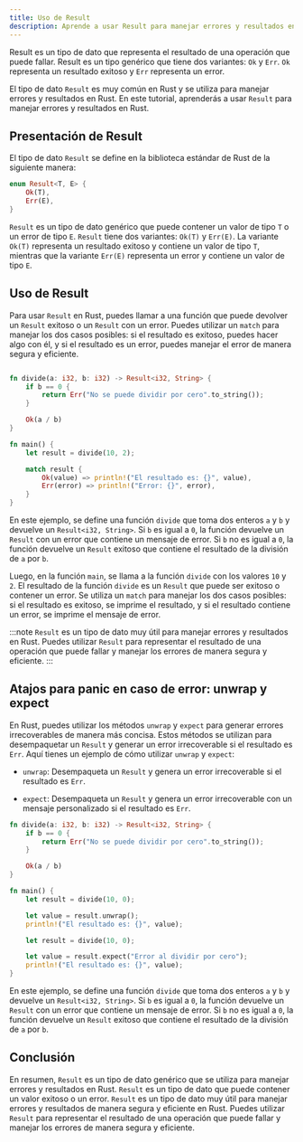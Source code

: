 ```yaml
---
title: Uso de Result
description: Aprende a usar Result para manejar errores y resultados en Rust. Result es un tipo de dato que representa el resultado de una operación que puede fallar.
---
```


Result es un tipo de dato que representa el resultado de una operación que puede fallar. Result es un tipo genérico que tiene dos variantes: `Ok` y `Err`. `Ok` representa un resultado exitoso y `Err` representa un error.

El tipo de dato `Result` es muy común en Rust y se utiliza para manejar errores y resultados en Rust. En este tutorial, aprenderás a usar `Result` para manejar errores y resultados en Rust.

## Presentación de Result

El tipo de dato `Result` se define en la biblioteca estándar de Rust de la siguiente manera:

```rust
enum Result<T, E> {
    Ok(T),
    Err(E),
}
```

`Result` es un tipo de dato genérico que puede contener un valor de tipo `T` o un error de tipo `E`. `Result` tiene dos variantes: `Ok(T)` y `Err(E)`. La variante `Ok(T)` representa un resultado exitoso y contiene un valor de tipo `T`, mientras que la variante `Err(E)` representa un error y contiene un valor de tipo `E`.

## Uso de Result

Para usar `Result` en Rust, puedes llamar a una función que puede devolver un `Result` exitoso o un `Result` con un error. Puedes utilizar un `match` para manejar los dos casos posibles: si el resultado es exitoso, puedes hacer algo con él, y si el resultado es un error, puedes manejar el error de manera segura y eficiente.

```rust

fn divide(a: i32, b: i32) -> Result<i32, String> {
    if b == 0 {
        return Err("No se puede dividir por cero".to_string());
    }

    Ok(a / b)
}

fn main() {
    let result = divide(10, 2);

    match result {
        Ok(value) => println!("El resultado es: {}", value),
        Err(error) => println!("Error: {}", error),
    }
}

```

En este ejemplo, se define una función `divide` que toma dos enteros `a` y `b` y devuelve un `Result<i32, String>`. Si `b` es igual a `0`, la función devuelve un `Result` con un error que contiene un mensaje de error. Si `b` no es igual a `0`, la función devuelve un `Result` exitoso que contiene el resultado de la división de `a` por `b`.

Luego, en la función `main`, se llama a la función `divide` con los valores `10` y `2`. El resultado de la función `divide` es un `Result` que puede ser exitoso o contener un error. Se utiliza un `match` para manejar los dos casos posibles: si el resultado es exitoso, se imprime el resultado, y si el resultado contiene un error, se imprime el mensaje de error.

:::note
`Result` es un tipo de dato muy útil para manejar errores y resultados en Rust. Puedes utilizar `Result` para representar el resultado de una operación que puede fallar y manejar los errores de manera segura y eficiente.
:::

## Atajos para panic en caso de error: unwrap y expect

En Rust, puedes utilizar los métodos `unwrap` y `expect` para generar errores irrecoverables de manera más concisa. Estos métodos se utilizan para desempaquetar un `Result` y generar un error irrecoverable si el resultado es `Err`. Aquí tienes un ejemplo de cómo utilizar `unwrap` y `expect`:

- `unwrap`: Desempaqueta un `Result` y genera un error irrecoverable si el resultado es `Err`.

- `expect`: Desempaqueta un `Result` y genera un error irrecoverable con un mensaje personalizado si el resultado es `Err`.

```rust
fn divide(a: i32, b: i32) -> Result<i32, String> {
    if b == 0 {
        return Err("No se puede dividir por cero".to_string());
    }

    Ok(a / b)
}

fn main() {
    let result = divide(10, 0);

    let value = result.unwrap();
    println!("El resultado es: {}", value);

    let result = divide(10, 0);

    let value = result.expect("Error al dividir por cero");
    println!("El resultado es: {}", value);
}
```

En este ejemplo, se define una función `divide` que toma dos enteros `a` y `b` y devuelve un `Result<i32, String>`. Si `b` es igual a `0`, la función devuelve un `Result` con un error que contiene un mensaje de error. Si `b` no es igual a `0`, la función devuelve un `Result` exitoso que contiene el resultado de la división de `a` por `b`.

## Conclusión

En resumen, `Result` es un tipo de dato genérico que se utiliza para manejar errores y resultados en Rust. `Result` es un tipo de dato que puede contener un valor exitoso o un error. `Result` es un tipo de dato muy útil para manejar errores y resultados de manera segura y eficiente en Rust. Puedes utilizar `Result` para representar el resultado de una operación que puede fallar y manejar los errores de manera segura y eficiente.
